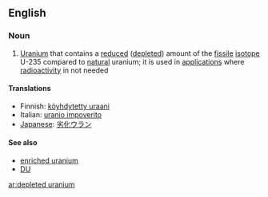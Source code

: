 ==English==
===Noun===
{{wikipedia}}
{{en-noun|-}}

# [[uranium|Uranium]] that contains a [[reduced]] ([[depleted]]) amount of the [[fissile]] [[isotope]] U-235 compared to [[natural]] uranium; it is used in [[application]]s where [[radioactivity]] in not needed

====Translations====
*Finnish: [[köyhdytetty uraani]]
*Italian: [[uranio impoverito]] {{m}}
*[[Japanese]]: [[劣化ウラン]]

====See also====
*[[enriched uranium]]
*[[DU]]

[[ar:depleted uranium]]